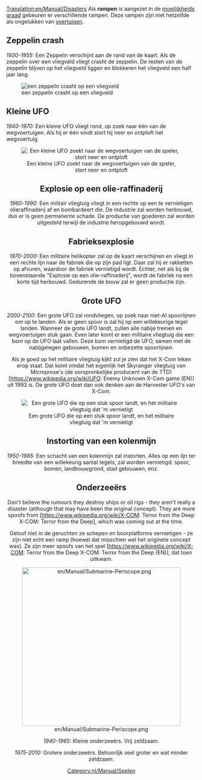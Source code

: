 [[Translation:en/Manual/Disasters]]
{{nl/Vertaling|en/Manual/Disasters|0}}
{{nl/Manual/Inhoudsopgave}}
Als '''rampen''' is aangezet in de [[en/Archive/Manual/Settings/Difficulty|moeilijkheids graad]] gebeuren er verschillende rampen. Deze rampen zijn niet hetzelfde als ongelukken van [[en/Manual/Vehicles|voertuigen]].

== Zeppelin crash ==
''1930-1955:''
Een Zeppelin verschijnt aan de rand van de kaart. Als de zeppelin over een vliegveld vliegt crasht de zeppelin. De resten van de zeppelin blijven op het vliegveld liggen en blokkeren het vliegveld een half jaar lang.

[[File:en/Manual/Zeppelin.png|center|frame|een zeppelin crasht op een vliegveld]]

== Kleine UFO ==
''1940-1970:''
Een kleine UFO vliegt rond, op zoek naar één van de wegvoertuigen. Als hij er één vindt stort hij neer en ontploft het wegvoertuig.
<center>[[File:en/Manual/Smallufo.png|center|frame|Een kleine UFO zoekt naar de wegvoertuigen van de speler, stort neer en ontploft]]

== Explosie op een olie-raffinaderij==
''1960-1990:''
Een militair vliegtuig vliegt in een rechte op een te vernietigen olieraffinaderij af en bombardeert die. De industrie zal worden herbouwd, dus er is geen permanente schade. De productie van goederen zal worden uitgesteld terwijl de industrie heropgebouwd wordt.

== Fabrieksexplosie ==
''1970-2000:''
Een militaire helikopter zal op de kaart verschijnen en vliegt in een rechte lijn naar de fabriek die op zijn pad ligt. Daar zal hij er rakketten op afvuren, waardoor de fabriek vernietigd wordt. Echter, net als bij de bovenstaande "Explosie op een olie-raffinaderij", wordt de fabriek na een korte tijd herbouwd. Gedurende de bouw zal er geen productie zijn.

== Grote UFO ==
''2000-2100:''
Een grote UFO zal rondvliegen, op zoek naar niet-AI spoorlijnen om op te landen. Als er geen spoor is zal hij op een willekeurige tegel landen. Wanneer de grote UFO landt, zullen alle nabije treinen en wegvoertuigen stuk gaan. Even later komt er een militaire vliegtuig die een bom op de UFO laat vallen. Deze bom vernietigd de UFO, samen met de nabijgelegen gebouwen, bomen en onbezette spoorlijnen.

Als je goed op het militaire vliegtuig kijkt zul je zien dat het X-Com teken erop staat. Dat komt omdat het eigenlijk het Skyranger vliegtuig van Microprose's (de oorspronkelijke producent van de TTD) [https://www.wikipedia.org/wiki/UFO: Enemy Unknown X-Com game (EN)] uit 1993 is. De grote UFO doet dan ook denken aan de Harvester UFO's van X-Com. 

<center>[[File:en/Manual/Largeufo.png|center|frame|Een grote UFO die op een stuk spoor landt, en het militaire vliegtuig dat 'm vernietigt]]</center>

== Instorting van een kolenmijn ==
''1950-1985:''
Een schacht van een kolenmijn zal instorten. Alles op een lijn ter breedte van een willekeurig aantal tegels, zal worden vernietigd: spoor, bomen, landbouwgrond, stad gebouwen, enz.

== Onderzeeërs ==
Don't believe the rumours they destroy ships or oil rigs - they aren't really a disaster (although that may have been the original concept). They are more spoofs from [https://www.wikipedia.org/wiki/X-COM: Terror from the Deep X-COM: Terror from the Deep], which was coming out at the time.

Geloof niet in de geruchten ze schepen en boorplatforms vernietigen - ze zijn niet echt een ramp (hoewel dat misschien wel het originele concept was). Ze zijn meer spoofs van het spel [https://www.wikipedia.org/wiki/X-COM: Terror from the Deep X-COM: Terror from the Deep (EN)], dat toen uitkwam.

<center>[[File:en/Manual/Submarine-Periscope.png|center|420px]]</center>

''1940-1965:'' Kleine onderzeeërs. Vrij zeldzaam.

''1975-2010:'' Grotere onderzeeërs. Behoorlijk veel groter en wat minder zeldzaam.

[[Category:nl/Manual/Spelen]]
